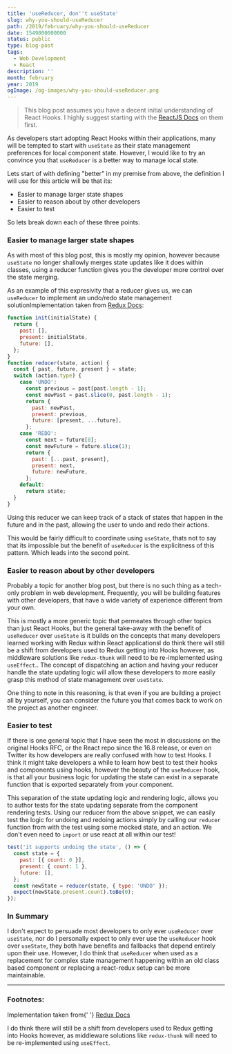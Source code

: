 ```yaml
---
title: 'useReducer, don''t useState'
slug: why-you-should-useReducer
path: /2019/february/why-you-should-useReducer
date: 1549800000000
status: public
type: blog-post
tags:
  - Web Development
  - React
description: ''
month: february
year: 2019
ogImage: /og-images/why-you-should-useReducer.png
---
```




> This blog post assumes you have a decent initial understanding of React Hooks.
> I highly suggest starting with the
> [ReactJS Docs](https://reactjs.org/docs/hooks-intro.html) on them first.

As developers start adopting React Hooks within their applications, many will be
tempted to start with `useState` as their state management preferences for local
component state. However, I would like to try an convince you that `useReducer`
is a better way to manage local state.

Lets start of with defining "better" in my premise from above, the definition I
will use for this article will be that its:

- Easier to manage larger state shapes
- Easier to reason about by other developers
- Easier to test

So lets break down each of these three points.

### Easier to manage larger state shapes

As with most of this blog post, this is mostly my opinion, however because
`useState` no longer shallowly merges state updates like it does within classes,
using a reducer function gives you the developer more control over the state
merging.

As an example of this expresivity that a reducer gives us, we can `useReducer`
to implement an undo/redo state management solution<FootnoteRef id="1">Implementation taken from <a href="https://redux.js.org/recipes/implementing-undo-history">Redux
Docs</a></FootnoteRef>:

```jsx
function init(initialState) {
  return {
    past: [],
    present: initialState,
    future: [],
  };
}
function reducer(state, action) {
  const { past, future, present } = state;
  switch (action.type) {
    case 'UNDO':
      const previous = past[past.length - 1];
      const newPast = past.slice(0, past.length - 1);
      return {
        past: newPast,
        present: previous,
        future: [present, ...future],
      };
    case 'REDO':
      const next = future[0];
      const newFuture = future.slice(1);
      return {
        past: [...past, present],
        present: next,
        future: newFuture,
      };
    default:
      return state;
  }
}
```

Using this reducer we can keep track of a stack of states that happen in the
future and in the past, allowing the user to undo and redo their actions.

This would be fairly difficult to coordinate using `useState`, thats not to say
that its impossible but the benefit of `useReducer` is the explicitness of this
pattern. Which leads into the second point.

### Easier to reason about by other developers

Probably a topic for another blog post, but there is no such thing as a
tech-only problem in web development. Frequently, you will be building features
with other developers, that have a wide variety of experience different from
your own.

This is mostly a more generic topic that permeates through other topics than
just React Hooks, but the general take-away with the benefit of `useReducer`
over `useState` is it builds on the concepts that many developers learned
working with Redux within React applications<FootnoteRef id="2">I do think there will still be a shift from developers used to
Redux getting into Hooks however, as middleware solutions like `redux-thunk`
will need to be re-implemented using `useEffect`.</FootnoteRef>. The concept
of dispatching an action and having your reducer handle the state updating logic
will allow these developers to more easily grasp this method of state management
over `useState`.

One thing to note in this reasoning, is that even if you are building a project
all by yourself, you can consider the future you that comes back to work on the
project as another engineer.

### Easier to test

If there is one general topic that I have seen the most in discussions on the
original Hooks RFC, or the React repo since the 16.8 release, or even on Twitter
its how developers are really confused with how to test Hooks. I think it might
take developers a while to learn how best to test their hooks and components
using hooks, however the beauty of the `useReducer` hook, is that all your
business logic for updating the state can exist in a separate function that is
exported separately from your component.

This separation of the state updating logic and rendering logic, allows you to
author tests for the state updating separate from the component rendering tests.
Using our reducer from the above snippet, we can easily test the logic for
undoing and redoing actions simply by calling our `reducer` function from with
the test using some mocked state, and an action. We don't even need to `import`
or use react at all within our test!

```jsx
test('it supports undoing the state', () => {
  const state = {
    past: [{ count: 0 }],
    present: { count: 1 },
    future: [],
  };
  const newState = reducer(state, { type: 'UNDO' });
  expect(newState.present.count).toBe(0);
});
```

### In Summary

I don't expect to persuade most developers to only ever `useReducer` over
`useState`, nor do I personally expect to only ever use the `useReducer` hook
over `useState`, they both have benefits and fallbacks that depend entirely upon
their use. However, I do think that `useReducer` when used as a replacement for
complex state management happening within an old class based component or
replacing a react-redux setup can be more maintainable.

---

### Footnotes:

<Footnote id="1">Implementation taken from{' '}
<a href="https://redux.js.org/recipes/implementing-undo-history">Redux
Docs</a></Footnote>

<Footnote id="2">I do think there will still be a shift from developers used to
Redux getting into Hooks however, as middleware solutions like `redux-thunk`
will need to be re-implemented using `useEffect`.</Footnote>

